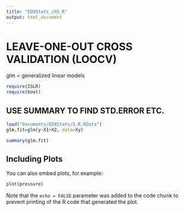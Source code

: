 ```yaml
---
title: "EDXStats_ch5_R"
output: html_document
---
```


# LEAVE-ONE-OUT CROSS VALIDATION (LOOCV)

glm = generalized linear models

```r
require(ISLR)
require(boot)
```

## USE SUMMARY TO FIND STD.ERROR ETC.

```r
load("Documents/EDXStats/5.R.RData")
glm.fit=glm(y~X1+X2, data=Xy)

summary(glm.fit)
```

## Including Plots

You can also embed plots, for example:

```r
plot(pressure)
```

Note that the `echo = FALSE` parameter was added to the code chunk to prevent printing of the R code that generated the plot.
